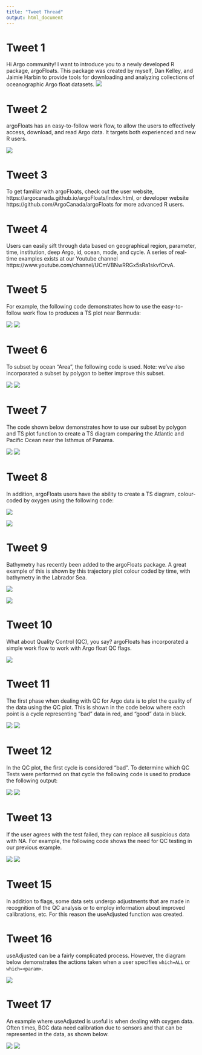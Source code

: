 ```yaml
---
title: "Tweet Thread"
output: html_document
---
```


# Tweet 1

Hi Argo community! I want to introduce you to a newly developed R package, argoFloats. This package was created by myself, Dan Kelley, and Jaimie Harbin to provide tools for downloading and analyzing collections of oceanographic Argo float datasets.
![](argoFloats_logo_06.png)


# Tweet 2
argoFloats has an easy-to-follow work flow, to allow the users to effectively
access, download, and read Argo data. It targets both experienced and new R
users.

![](../../../vignettes/flowchart.png)

# Tweet 3
To get familiar with argoFloats, check out the user website, https://argocanada.github.io/argoFloats/index.html, or developer website https://github.com/ArgoCanada/argoFloats for more advanced R users.

# Tweet 4
Users can easily sift through data based on geographical region, parameter, time, institution, deep Argo, id, ocean, mode, and cycle. A series of real-time examples exists at our Youtube channel https://www.youtube.com/channel/UCmVBNwRRGx5sRa1skvfOrvA.

# Tweet 5
For example, the following code demonstrates how to use the easy-to-follow work flow to produces a TS plot near Bermuda:

![](TSCode.png)
![](TS.png)

# Tweet 6
To subset by ocean "Area", the following code is used. Note: we've also incorporated a subset by polygon to better improve this subset.

![](oceanAreaCode.png)
![](oceanArea.png)

# Tweet 7
The code shown below demonstrates how to use our subset by polygon and TS plot function to create a TS diagram comparing the Atlantic and Pacific Ocean near the Isthmus of Panama.

![](TSPanamaCode.png)
![](TSpanama.png)

# Tweet 8

In addition, argoFloats users have the ability to create a TS diagram, colour-coded by oxygen using the following code:

![](TSoxygenCode.png)


![](TSoxygen.png)

# Tweet 9
Bathymetry has recently been added to the argoFloats package. A great example of this is shown by this trajectory plot colour coded by time, with bathymetry in the Labrador Sea.

![](bathymetryCode.png)

![](bathymetry.png)

# Tweet 10
What about Quality Control (QC), you say? argoFloats has incorporated a simple work flow to work with Argo float QC flags.

![](../../../vignettes/qc_flowchart.png)

# Tweet 11
The first phase when dealing with QC for Argo data is to plot the quality of the data using the QC plot. This is shown in the code below where each point is a cycle representing "bad" data in red, and "good" data in black.

![](plotQCCode.png)
![](../../../vignettes/plotqc.png)

# Tweet 12
In the QC plot, the first cycle is considered "bad". To determine which QC Tests were performed on that cycle the following code is used to produce the following output:

![](showQCTestsCode.png)
![](showQCTestOutput.png)

# Tweet 13

If the user agrees with the test failed, they can replace all suspicious data with NA. For example, the following code shows the need for QC testing in our previous example.

![](applyQCCode.png)
![](../../../vignettes/applyQC.png)

# Tweet 15
In addition to flags, some data sets undergo adjustments that are made in
recognition of the QC analysis or to employ information about improved
calibrations, etc. For this reason the useAdjusted function was created.

# Tweet 16
useAdjusted can be a fairly complicated process. However, the diagram below
demonstrates the actions taken when a user specifies `which=ALL` or
`which=<param>`.

![](../../../man/figures/useAdjustedDiagram.png)

# Tweet 17
An example where useAdjusted is useful is when dealing with oxygen data. Often
times, BGC data need calibration due to sensors and that can be represented in
the data, as shown below.

![](useAdjustedCode.png)
![](useAdjusted.png)

